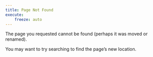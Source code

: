 ```yaml
---
title: Page Not Found
execute:
    freeze: auto
---
```


The page you requested cannot be found (perhaps it was moved or renamed).

You may want to try searching to find the page's new location.